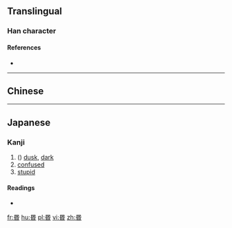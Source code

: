 ==Translingual==

===Han character===
{{Han char|rn=72|rad=日|as=05|sn=9|four=|canj=RPA,XRPA|ids=⿱民日}}

====References====
* {{Han ref|kx=0493.200|dkj=13853|dj=0858.010|hdz=21504.040|uh=662C|ud=26156}}

----

==Chinese==
{{zh-see|昏|v}}

----

==Japanese==

===Kanji===
{{ja-kanji|grade=|rs=日05}}

# ({{alternative form of|昏|lang=ja}}) [[dusk]], [[dark]]
# [[confused]]
# [[stupid]]

====Readings====
* {{ja-readings|on=[[こん]] (kon)|kun=[[くらい]] (kurai), [[くれ]] (kure)}}

[[fr:昬]]
[[hu:昬]]
[[pl:昬]]
[[vi:昬]]
[[zh:昬]]
